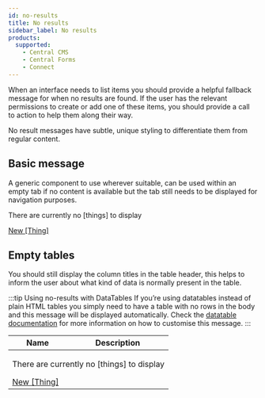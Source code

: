 ```yaml
---
id: no-results
title: No results
sidebar_label: No results
products:
  supported:
    - Central CMS
    - Central Forms
    - Connect
---
```



When an interface needs to list items you should provide a helpful fallback message for when no results are found. If the user has the relevant permissions to create or add one of these items, you should provide a call to action to help them along their way.

No result messages have subtle, unique styling to differentiate them from regular content.

## Basic message

A generic component to use wherever suitable, can be used within an empty tab if no content is available but the tab still needs to be displayed for navigation purposes.

<div className="d-example">
  <div className="no-results">
    <div className="no-results__message">
        <p>There are currently no [things] to display</p>
    </div>
    <a href="#" className="btn btn--primary no-results__action">New [Thing]</a>
  </div>
</div>

## Empty tables

You should still display the column titles in the table header, this helps to inform the user about what kind of data is normally present in the table.

:::tip Using no-results with DataTables
If you’re using datatables instead of plain HTML tables you simply need to have a table with no rows in the body and this message will be displayed automatically. Check the [datatable documentation](/docs/components/datatable#no-results) for more information on how to customise this message.
:::

<div className="d-example">
  <table className="table table--full">
    <thead>
      <tr>
        <th>Name</th>
        <th>Description</th>
      </tr>
    </thead>
    <tbody>
      <tr>
        <td className="no-results" colSpan="2">
          <div className="no-results__message">
            <p>There are currently no [things] to display</p>
          </div>
          <a href="#" className="btn btn--primary no-results__action">New [Thing]</a>
        </td>
      </tr>
    </tbody>
  </table>
</div>